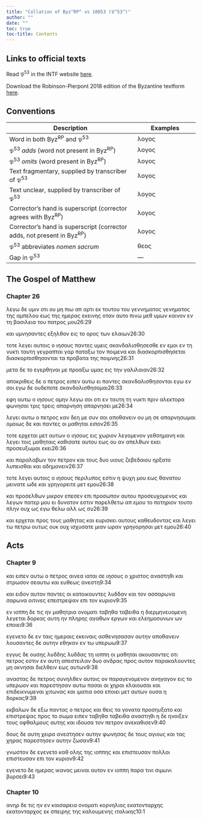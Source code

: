 ```yaml
---
title: "Collation of Byz^RP^ vs 10053 (𝔓^53^)"
author: ""
date: ""
toc: true
toc-title: Contents
---
```


::: {.callout-note appearance="minimal" icon="false" collapse="true"}
# Links to official texts

Read 𝔓^53^ in the INTF website [here](https://ntvmr.uni-muenster.de/manuscript-workspace?docID=10053).

Download the Robinson-Pierpont 2018 edition of the Byzantine textform [here](https://web.archive.org/web/20210413060536/https://byzantinetext.com/wp-content/uploads/2021/03/robinson-pierpont-2018-gnt-edition.pdf).


:::


::: {.callout-note appearance="minimal" icon="false" collapse="true"}
# Conventions

| Description                                                              	| Examples                           	|
|--------------------------------------------------------------------------	|------------------------------------	|
| Word in both Byz^RP^ and 𝔓^53^                                   	| λογος                              	|
| 𝔓^53^ *adds* (word not present in Byz^RP^)                       	| [λογος]{.greek-added}            	|
| 𝔓^53^ *omits* (word present in Byz^RP^)                          	| [λογος]{.greek-omitted}          	|
| Text fragmentary, supplied by transcriber of 𝔓^53^               	| [λογος]{.greek-supplied}         	|
| Text unclear, supplied by transcriber of 𝔓^53^                   	| [λογος]{.unclear}                	|
| Corrector's hand is superscript (corrector agrees with Byz^RP^)          	| [λογος]{.corr}                   	|
| Corrector's hand is superscript (corrector adds, not present in Byz^RP^) 	| [[λογος]{.corr}]{.greek-added} 	|
| 𝔓^53^ abbreviates *nomen sacrum*                                 	| [θεος]{.greek-abbr}            	|
| Gap in 𝔓^53^                                                     	| [―]{.gap}                        	|
:::

## The Gospel of Matthew

### Chapter 26

[λεγω]{.greek-omitted} [δε]{.greek-omitted} [υμιν]{.greek-omitted} [οτι]{.greek-omitted} [ου]{.greek-omitted} [μη]{.greek-omitted} [πιω]{.greek-omitted} [απ]{.greek-omitted} [αρτι]{.greek-omitted} [εκ]{.greek-supplied} [τ]{.unclear}ουτ[ο]{.unclear}υ τ[ου]{.greek-supplied} [γεννηματος]{.greek-omitted} [[γενηματος]{.greek-supplied}]{.greek-added} [της]{.greek-supplied} [αμ]{.greek-supplied}[πελ]{.unclear}ου εω[ς]{.greek-supplied} [της]{.greek-supplied} [ημερ]{.greek-supplied}[ας]{.unclear} [εκ]{.unclear}ει[ν]{.unclear}[ης]{.greek-supplied} οταν [α]{.unclear}[υτο]{.greek-supplied} [πινω]{.greek-supplied} [μεθ]{.greek-supplied} [υ]{.greek-supplied}[μ]{.unclear}ων [κ]{.unclear}[αι]{.greek-supplied}ν[ον]{.unclear} εν τη [β]{.unclear}[ασι]{.greek-supplied}[λ]{.unclear}[εια]{.greek-supplied} [του]{.greek-supplied} [πατρος]{.greek-abbr} [μου]{.unclear}[26:29]{.aside}

[κ]{.unclear}αι υμνησ[α]{.unclear}ν[τ]{.unclear}ε[ς]{.greek-supplied} [ε]{.greek-supplied}ξηλθο[ν]{.greek-supplied} εις [τ]{.unclear}ο [ορ]{.unclear}[ο]{.greek-supplied}[ς]{.unclear} [τ]{.unclear}ων ελαιων[26:30]{.aside}

τοτε λεγει αυτ[ο]{.unclear}ι[ς]{.unclear} [ο]{.unclear} [ιησους]{.greek-abbr} παντες υμεις σκανδαλισθη[σ]{.unclear}εσθε ε[ν]{.unclear} εμοι εν τ[η]{.unclear} νυκτι [τα]{.greek-supplied}υτη γεγραπτ[α]{.unclear}ι γαρ παταξω τον [π]{.unclear}οιμενα κα[ι]{.unclear} [διασκορπισθησεται]{.greek-omitted} [[δ]{.unclear}ιασκορπισθη[σο]{.unclear}ν[τα]{.greek-supplied}[ι]{.unclear}]{.greek-added} τ[α]{.unclear} [π]{.unclear}ροβατα της ποιμνη[ς]{.unclear}[26:31]{.aside}

μ[ε]{.unclear}[τα]{.greek-supplied} [δε]{.greek-supplied} [το]{.unclear} εγερθηναι με προαξω υμ[ας]{.unclear} [εις]{.greek-supplied} [τ]{.unclear}ην γαλιλαιαν[26:32]{.aside}

αποκριθεις δε [ο]{.greek-supplied} [πετρ]{.greek-supplied}[ο]{.unclear}ς ειπεν αυτω ει π[αν]{.unclear}τες [σ]{.greek-supplied}[κα]{.unclear}ν[δ]{.unclear}αλισθησονται [εγω]{.greek-added} [ε]{.unclear}ν σ[ο]{.unclear}ι [εγω]{.greek-omitted} [δε]{.greek-omitted} [ου]{.greek-supplied}[δ]{.unclear}εποτε σκανδαλισθησομαι[26:33]{.aside}

εφη [α]{.unclear}υτω ο [ιησους]{.greek-abbr} αμην λεγω σοι οτι [ε]{.unclear}[ν]{.greek-supplied} [τ]{.unclear}α[υ]{.unclear}τη τη [ν]{.unclear}υκτι πριν αλεκτο[ρ]{.unclear}α φωνησα[ι]{.unclear} [τρις]{.greek-omitted} [[τ]{.greek-supplied}[ρ]{.unclear}εις]{.greek-added} [απαρνηση]{.greek-omitted} [απα[ρ]{.unclear}νη[σει]{.unclear}]{.greek-added} [μ]{.unclear}[ε]{.greek-supplied}[26:34]{.aside}

λ[εγε]{.unclear}[ι]{.greek-supplied} [α]{.greek-supplied}υ[τ]{.unclear}[ω]{.greek-supplied} [ο]{.greek-supplied} [πετρος]{.greek-supplied} [κα]{.greek-supplied}[ν]{.unclear} [δεη]{.greek-omitted} [με]{.greek-omitted} [συν]{.greek-omitted} [σοι]{.greek-omitted} [αποθανειν]{.greek-omitted} [ου]{.greek-omitted} [μη]{.greek-omitted} [σε]{.greek-omitted} [απαρνησωμαι]{.greek-omitted} [ομοιως]{.greek-omitted} [δε]{.greek-omitted} [και]{.greek-omitted} [παντες]{.greek-omitted} [οι]{.greek-omitted} [μαθηται]{.greek-omitted} [ειπον]{.greek-omitted}[26:35]{.aside}

[τοτε]{.greek-omitted} [ερχεται]{.greek-omitted} [μετ]{.greek-omitted} [αυτων]{.greek-omitted} [ο]{.greek-omitted} [ιησους]{.greek-omitted} [εις]{.greek-omitted} [χωριον]{.greek-omitted} [λεγομενον]{.greek-omitted} [γεθσημανη]{.greek-omitted} [και]{.greek-omitted} [λεγει]{.greek-omitted} [τοις]{.greek-omitted} [μαθηταις]{.greek-omitted} [καθισατε]{.greek-omitted} [αυτου]{.greek-omitted} [εως]{.greek-omitted} [ο]{.unclear}υ [[αν]{.unclear}]{.greek-added} [α]{.unclear}[πελθων]{.greek-supplied} [[εκει]{.greek-supplied}]{.greek-added} [π]{.greek-supplied}[ρ]{.unclear}οσευ[ξ]{.unclear}[ω]{.greek-supplied}μαι [εκει]{.greek-omitted}[26:36]{.aside}

[κ]{.unclear}[αι]{.greek-supplied} [παραλαβ]{.greek-supplied}[ω]{.unclear}ν το[ν]{.unclear} [π]{.unclear}ε[τρ]{.unclear}ο[ν]{.unclear} και [το]{.greek-supplied}[υ]{.unclear}[ς]{.greek-supplied} [δ]{.unclear}[υο]{.greek-supplied} [υ]{.unclear}ι[ο]{.greek-supplied}[υς]{.unclear} [ζ]{.unclear}εβεδαιου η[ρ]{.unclear}ξατο λυ[π]{.unclear}εισθαι και αδημ[ο]{.greek-supplied}νειν[26:37]{.aside}

τοτε λεγει αυτοις [ο]{.greek-omitted} [ιησους]{.greek-omitted} περιλυπος εστιν η ψυχη μου εως θανατου μεινα[τ]{.unclear}ε ωδε και γρη[γο]{.unclear}ρειτε μετ εμο[υ]{.unclear}[26:38]{.aside}

και προσελθ[ων]{.greek-supplied} μικρο[ν]{.unclear} ε[πε]{.unclear}[σ]{.greek-supplied}[ε]{.unclear}ν επι πρ[οσ]{.greek-supplied}[ω]{.unclear}[πον]{.greek-supplied} [αυ]{.unclear}του [π]{.unclear}ρ[ο]{.unclear}σευχομενος [κ]{.unclear}[αι]{.greek-supplied} [λ]{.unclear}εγ[ω]{.unclear}ν [πατερ]{.greek-abbr} [μου]{.corr} ει δυ[ν]{.unclear}ατον εσ[τ]{.unclear}[ιν]{.greek-supplied} πα[ρε]{.unclear}λθετω απ εμου το [π]{.unclear}[οτηριον]{.greek-supplied} το[υ]{.greek-supplied}[τ]{.unclear}ο πλην ουχ ως εγ[ω]{.unclear} θε[λ]{.unclear}[ω]{.greek-supplied} αλλ ως συ[26:39]{.aside}

[κα]{.unclear}ι [ε]{.unclear}ρχεται π[ρ]{.unclear}ος το[υς]{.greek-supplied} μαθητας και ευρισ[κε]{.unclear}ι α[υτ]{.unclear}ου[ς]{.unclear} καθευ[δ]{.unclear}ο[ν]{.unclear}τα[ς]{.unclear} και λ[ε]{.unclear}[γει]{.greek-supplied} [τω]{.unclear} πετρω [ο]{.unclear}[υ]{.greek-supplied}[τως]{.unclear} [ουκ]{.greek-omitted} [ουχ]{.greek-added} ισ[χυσ]{.unclear}α[τε]{.unclear} μι[α]{.unclear}ν [ωραν]{.greek-supplied} [γρηγ]{.greek-supplied}[ορ]{.unclear}ησ[α]{.unclear}[ι]{.greek-supplied} [με]{.unclear}[τ]{.greek-supplied} [ε]{.unclear}[μου]{.greek-supplied}[26:40]{.aside}

## Acts

### Chapter 9

[και]{.greek-omitted} [ειπεν]{.greek-omitted} [αυτω]{.greek-omitted} [ο]{.greek-omitted} πετρος [αινεα]{.greek-supplied} [ιαται]{.greek-supplied} [σε]{.greek-supplied} [ιησους]{.greek-abbr} [ο]{.greek-omitted} [χριστος]{.greek-abbr} [α]{.unclear}να[στηθι]{.greek-supplied} [και]{.greek-supplied} [στρωσον]{.greek-supplied} [σεαυτω]{.unclear} [κα]{.unclear}ι ευ[θεως]{.greek-supplied} [ανεστη]{.greek-supplied}[9:34]{.aside}

[και]{.greek-supplied} [ει]{.greek-supplied}δον [α]{.unclear}[υ]{.greek-supplied}[τ]{.unclear}ον [π]{.unclear}αντες οι κατ[ο]{.unclear}[ι]{.greek-supplied}κ[ου]{.unclear}[ν]{.greek-supplied}τες [λυδ]{.unclear}δαν [κα]{.unclear}ι [τ[ον]{.greek-supplied}]{.corr} [ασσαρωνα]{.greek-omitted} [σαρωνα]{.greek-added} [ο]{.unclear}ι[τ]{.unclear}ινες επ[ε]{.unclear}στρεψαν επι τον [κυριον]{.greek-abbr}[9:35]{.aside}

εν ιο[π]{.unclear}πη δε τι[ς]{.unclear} [ην]{.unclear} [μ]{.unclear}αθητρια [ονοματι]{.greek-omitted} [ταβηθα]{.greek-omitted} [ταβειθα]{.greek-added} η δι[ε]{.unclear}ρμηνε[υ]{.unclear}ο[μ]{.unclear}[ενη]{.greek-supplied} [λ]{.unclear}εγε[τ]{.unclear}α[ι]{.unclear} δορκας [α]{.unclear}υ[τη]{.unclear} ην πληρ[η]{.unclear}[ς]{.greek-supplied} [αγα]{.greek-supplied}θων εργων κ[αι]{.unclear} [ελ]{.unclear}εημοσυν[ων]{.greek-supplied} [ων]{.greek-supplied} [εποιε]{.unclear}[ι]{.greek-supplied}[9:36]{.aside}

[εγ]{.greek-supplied}[ενε]{.unclear}το δε εν ταις [ημ]{.unclear}εραις ε[κε]{.unclear}ιναις [α]{.unclear}σθενησασαν αυτην α[π]{.unclear}οθανειν λουσαντες δε αυτ[η]{.unclear}ν εθηκα[ν]{.unclear} εν [τ[ω]{.unclear}]{.greek-added} [υ]{.unclear}περωω[9:37]{.aside}

εγγυς δε ουσης [λυδδης]{.greek-omitted} [λυδδας]{.greek-added} [τ]{.unclear}[η]{.greek-supplied} ιοππη οι μαθητ[αι]{.unclear} [ακ]{.greek-supplied}ουσαντ[ες]{.greek-supplied} οτι πε[τρος]{.unclear} εστι[ν]{.unclear} [εν]{.greek-supplied} [αυτ]{.greek-supplied}[η]{.unclear} α[π]{.unclear}[εστειλαν]{.greek-supplied} [[δυο]{.greek-supplied}]{.greek-added} [[ανδρ]{.greek-supplied}[α]{.unclear}ς]{.greek-added} [π]{.unclear}[ρος]{.greek-supplied} [αυτον]{.greek-supplied} [παρακαλουν]{.greek-supplied}[τες]{.greek-supplied} [μη]{.greek-omitted} [οκνησαι]{.greek-omitted} [διελθειν]{.greek-omitted} [εως]{.greek-omitted} [αυτων]{.greek-omitted}[9:38]{.aside}

[αναστας]{.greek-omitted} [δε]{.greek-omitted} [πετρος]{.greek-omitted} [συνηλθεν]{.greek-omitted} [αυτοις]{.greek-omitted} [ον]{.greek-omitted} [παραγενομενον]{.greek-omitted} [ανηγαγον]{.greek-omitted} [εις]{.greek-omitted} [το]{.greek-omitted} [υπερωον]{.greek-omitted} [και]{.greek-omitted} [παρεστησαν]{.greek-omitted} [αυτω]{.greek-omitted} [πασαι]{.greek-omitted} [αι]{.greek-omitted} [χηραι]{.greek-omitted} [κλαιουσαι]{.greek-omitted} [και]{.greek-omitted} [επιδεικνυμεναι]{.greek-omitted} [χιτωνας]{.greek-omitted} [και]{.greek-omitted} [ιματια]{.greek-omitted} [οσα]{.greek-omitted} [επ]{.unclear}[οιει]{.greek-supplied} [μετ]{.greek-supplied} [αυτων]{.greek-supplied} [ουσα]{.greek-supplied} [η]{.greek-supplied} [δορκας]{.greek-supplied}[9:39]{.aside}

εκβα[λων]{.greek-supplied} [δ]{.unclear}ε [ε]{.unclear}[ξω]{.greek-supplied} [παντας]{.greek-supplied} [ο]{.greek-supplied} [πε]{.greek-supplied}τρος [[κ]{.greek-supplied}[α]{.unclear}ι]{.greek-added} [θ]{.unclear}εις τ[α]{.unclear} [γονατα]{.greek-supplied} [προσηυξατο]{.greek-supplied} και ε[π]{.unclear}[ι]{.greek-supplied}[σ]{.unclear}τρ[ε]{.greek-supplied}[ψ]{.unclear}[ας]{.greek-supplied} [προς]{.greek-supplied} [το]{.greek-supplied} [σωμα]{.greek-supplied} [ειπεν]{.greek-supplied} [ταβηθα]{.greek-omitted} [[ταβειθ]{.unclear}α]{.greek-added} αν[αστη]{.unclear}θι η δε η[ν]{.unclear}οι[ξεν]{.greek-supplied} τ[ο]{.unclear}υς [ο]{.greek-supplied}[φ]{.unclear}θαλμου[ς]{.greek-supplied} αυτης και ιδουσα τον [π]{.unclear}[ε]{.greek-supplied}[τρο]{.unclear}ν ανε[κ]{.unclear}αθισεν[9:40]{.aside}

δους δε αυτη [χειρ]{.greek-supplied}[α]{.unclear} [ανε]{.unclear}στησεν α[υτ]{.unclear}ην φω[νησας]{.greek-supplied} [δ]{.greek-supplied}[ε]{.unclear} τους αγ[ι]{.greek-supplied}ου[ς]{.unclear} και τας χ[η]{.unclear}ρας [παρ]{.unclear}ε[σ]{.unclear}τησεν αυτ[η]{.unclear}[ν]{.greek-supplied} [ζωσα]{.greek-supplied}ν[9:41]{.aside}

γνωστον δε εγενετο καθ [ο]{.unclear}λης [της]{.greek-omitted} ιοππης και [επιστευσαν]{.greek-added} πολλοι [επιστευσαν]{.greek-omitted} επι τον [κυριον]{.greek-abbr}[9:42]{.aside}

εγενε[τ]{.greek-supplied}ο δε ημερας ικανας μειν[αι]{.unclear} [αυτον]{.greek-omitted} εν ιοπ[π]{.unclear}η παρα τινι σιμωνι βυρσ[ει]{.unclear}[9:43]{.aside}

### Chapter 10

ανηρ δε [τ]{.greek-supplied}[ις]{.unclear} [ην]{.greek-omitted} εν [κα]{.unclear}[ισαρει]{.greek-supplied}[α]{.unclear} ονομ[α]{.unclear}[τι]{.greek-supplied} [κ]{.unclear}[ορνηλιο]{.greek-supplied}[ς]{.unclear} [εκατονταρχης]{.greek-omitted} [εκ[ατ]{.unclear}[οντα]{.greek-supplied}[ρ]{.unclear}χος]{.greek-added} ε[κ]{.unclear} [σπει]{.greek-supplied}[ρης]{.greek-supplied} [της]{.greek-supplied} [καλουμενης]{.greek-supplied} [ιτα]{.greek-supplied}[λ]{.unclear}ικ[ης]{.greek-supplied}[10:1]{.aside}

